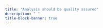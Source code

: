 ```yaml
---
title: "Analysis should be quality assured"
description: " "
title-block-banner: true
---
```

<!-- TODO: link to the producing quality analysis playbook -->